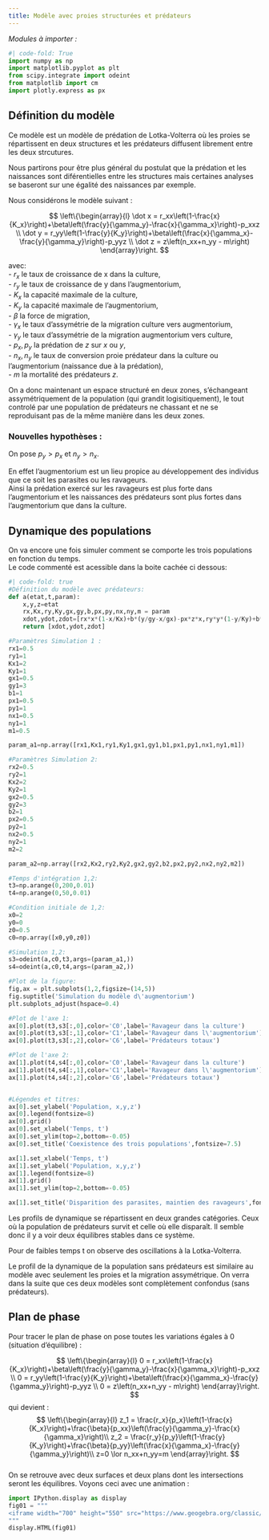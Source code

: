 ```yaml
---
title: Modèle avec proies structurées et prédateurs
---
```

*Modules à importer :*

```python
#| code-fold: True
import numpy as np
import matplotlib.pyplot as plt
from scipy.integrate import odeint
from matplotlib import cm
import plotly.express as px
```

## Définition du modèle 

Ce modèle est un modèle de prédation de Lotka-Volterra où les proies se répartissent en deux structures et les prédateurs diffusent librement entre les deux strcutures.  

Nous partirons pour être plus général du postulat que la prédation et les naissances sont diférentielles entre les structures mais certaines analyses se baseront sur une égalité des naissances par exemple.  

Nous considérons le modèle suivant : 

$$ \left\{\begin{array}{l}
\dot x = r_xx\left(1-\frac{x}{K_x}\right)+\beta\left(\frac{y}{\gamma_y}-\frac{x}{\gamma_x}\right)-p_xxz \\
\dot y = r_yy\left(1-\frac{y}{K_y}\right)+\beta\left(\frac{x}{\gamma_x}-\frac{y}{\gamma_y}\right)-p_yyz \\
\dot z = z\left(n_xx+n_yy - m\right)
\end{array}\right.
$$

avec:  
- $r_x$ le taux de croissance de x dans la culture,  
- $r_y$ le taux de croissance de y dans l'augmentorium,  
- $K_x$ la capacité maximale de la culture,  
- $K_y$ la capacité maximale de l'augmentorium,  
- $\beta$ la force de migration,  
- $\gamma_x$ le taux d'assymétrie de la migration culture vers augmentorium,  
- $\gamma_y$ le taux d'assymétrie de la migration augmentorium vers culture,  
- $p_x,p_y$ la prédation de $z$ sur $x$ ou $y$,  
- $n_x,n_y$ le taux de conversion proie prédateur dans la culture ou l'augmentorium (naissance due à la prédation),  
- $m$ la mortalité des prédateurs $z$.

On a donc maintenant un espace structuré en deux zones, s'échangeant assymétriquement de la population (qui grandit logisitiquement), le tout controlé par une population de prédateurs ne chassant et ne se reproduisant pas de la même manière dans les deux zones. 

### Nouvelles hypothèses : 

On pose $p_y > p_x$ et  $n_y>n_x$.

En effet l'augmentorium est un lieu propice au développement des individus que ce soit les parasites ou les ravageurs.   
Ainsi la prédation exercé sur les ravageurs est plus forte dans l'augmentorium et les naissances des prédateurs sont plus fortes dans l'augmentorium que dans la culture.

## Dynamique des populations

On va encore une fois simuler comment se comporte les trois populations en fonction du temps.  
Le code commenté est acessible dans la boite cachée ci dessous:

```python
#| code-fold: true
#Définition du modèle avec prédateurs:
def a(etat,t,param):
    x,y,z=etat
    rx,Kx,ry,Ky,gx,gy,b,px,py,nx,ny,m = param
    xdot,ydot,zdot=[rx*x*(1-x/Kx)+b*(y/gy-x/gx)-px*z*x,ry*y*(1-y/Ky)+b*(x/gx-y/gy)-py*y*z,z*(nx*x+ny*y-m)]
    return [xdot,ydot,zdot]

#Paramètres Simulation 1 : 
rx1=0.5
ry1=1
Kx1=2
Ky1=1
gx1=0.5
gy1=3
b1=1
px1=0.5
py1=1
nx1=0.5
ny1=1
m1=0.5

param_a1=np.array([rx1,Kx1,ry1,Ky1,gx1,gy1,b1,px1,py1,nx1,ny1,m1])

#Paramètres Simulation 2: 
rx2=0.5
ry2=1
Kx2=2
Ky2=1
gx2=0.5
gy2=3
b2=1
px2=0.5
py2=1
nx2=0.5
ny2=1
m2=2

param_a2=np.array([rx2,Kx2,ry2,Ky2,gx2,gy2,b2,px2,py2,nx2,ny2,m2])

#Temps d'intégration 1,2:
t3=np.arange(0,200,0.01)
t4=np.arange(0,50,0.01)

#Condition initiale de 1,2:
x0=2
y0=0
z0=0.5
c0=np.array([x0,y0,z0])

#Simulation 1,2:
s3=odeint(a,c0,t3,args=(param_a1,))
s4=odeint(a,c0,t4,args=(param_a2,))

#Plot de la figure: 
fig,ax = plt.subplots(1,2,figsize=(14,5))
fig.suptitle('Simulation du modèle d\'augmentorium')
plt.subplots_adjust(hspace=0.4)

#Plot de l'axe 1:
ax[0].plot(t3,s3[:,0],color='C0',label='Ravageur dans la culture')
ax[0].plot(t3,s3[:,1],color='C1',label='Ravageur dans l\'augmentorium')
ax[0].plot(t3,s3[:,2],color='C6',label='Prédateurs totaux')

#Plot de l'axe 2:
ax[1].plot(t4,s4[:,0],color='C0',label='Ravageur dans la culture')
ax[1].plot(t4,s4[:,1],color='C1',label='Ravageur dans l\'augmentorium')
ax[1].plot(t4,s4[:,2],color='C6',label='Prédateurs totaux')


#Légendes et titres:
ax[0].set_ylabel('Population, x,y,z')
ax[0].legend(fontsize=8)
ax[0].grid()
ax[0].set_xlabel('Temps, t')
ax[0].set_ylim(top=2,bottom=-0.05)
ax[0].set_title('Coexistence des trois populations',fontsize=7.5)

ax[1].set_xlabel('Temps, t')
ax[1].set_ylabel('Population, x,y,z')
ax[1].legend(fontsize=8)
ax[1].grid()
ax[1].set_ylim(top=2,bottom=-0.05)

ax[1].set_title('Disparition des parasites, maintien des ravageurs',fontsize=7.5)
```

Les profils de dynamique se répartissent en deux grandes catégories. Ceux où la population de prédateurs survit et celle où elle disparaît. Il semble donc il y a voir deux équilibres stables dans ce système.  

Pour de faibles temps t on observe des oscillations à la Lotka-Volterra.  

Le profil de la dynamique de la population sans prédateurs est similaire au modèle avec seulement les proies et la migration assymétrique. On verra dans la suite que ces deux modèles sont complètement confondus (sans prédateurs). 

## Plan de phase

Pour tracer le plan de phase on pose toutes les variations égales à $0$ (situation d'équilibre) :   

$$
\left\{\begin{array}{l}
0 = r_xx\left(1-\frac{x}{K_x}\right)+\beta\left(\frac{y}{\gamma_y}-\frac{x}{\gamma_x}\right)-p_xxz \\
0 = r_yy\left(1-\frac{y}{K_y}\right)+\beta\left(\frac{x}{\gamma_x}-\frac{y}{\gamma_y}\right)-p_yyz \\
0 = z\left(n_xx+n_yy - m\right)
\end{array}\right.
$$
qui devient :  
$$
\left\{\begin{array}{l}
z_1 = \frac{r_x}{p_x}\left(1-\frac{x}{K_x}\right)+\frac{\beta}{p_xx}\left(\frac{y}{\gamma_y}-\frac{x}{\gamma_x}\right)\\
z_2 = \frac{r_y}{p_y}\left(1-\frac{y}{K_y}\right)+\frac{\beta}{p_yy}\left(\frac{x}{\gamma_x}-\frac{y}{\gamma_y}\right)\\
z=0 \lor n_xx+n_yy=m
\end{array}\right.
$$  
On se retrouve avec deux surfaces et deux plans dont les intersections seront les équilibres. Voyons ceci avec une animation :

```python
import IPython.display as display
fig01 = """
<iframe width="700" height="550" src="https://www.geogebra.org/classic/bw3wqnzg" style="border: 1px solid black"></iframe>
"""
display.HTML(fig01)
```

